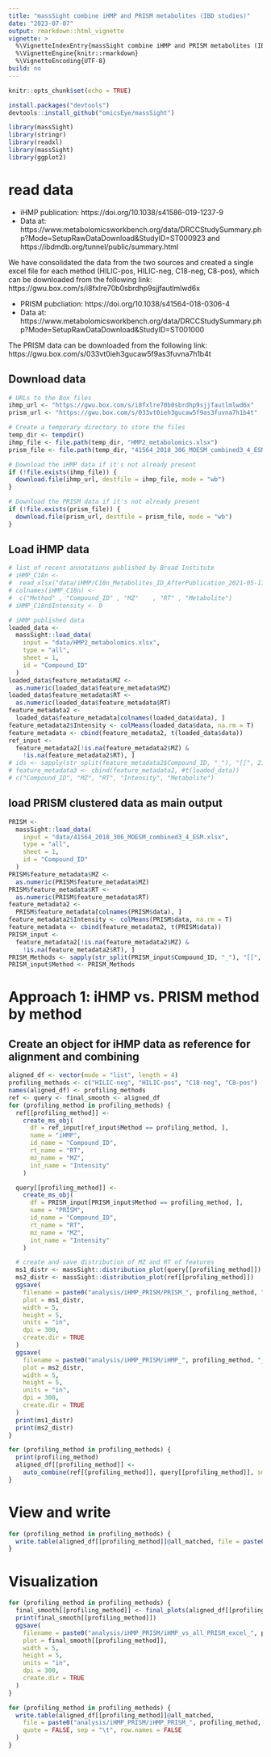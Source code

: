 ```yaml
---
title: "massSight combine iHMP and PRISM metabolites (IBD studies)"
date: "2023-07-07"
output: rmarkdown::html_vignette
vignette: >
  %\VignetteIndexEntry{massSight combine iHMP and PRISM metabolites (IBD studies)}
  %\VignetteEngine{knitr::rmarkdown}
  %\VignetteEncoding{UTF-8}
build: no
---
```



```r
knitr::opts_chunk$set(echo = TRUE)
```

```r
install.packages("devtools")
devtools::install_github("omicsEye/massSight")
```



```r
library(massSight)
library(stringr)
library(readxl)
library(massSight)
library(ggplot2)
```


# read data 

- iHMP publication: https://doi.org/10.1038/s41586-019-1237-9
- Data at: https://www.metabolomicsworkbench.org/data/DRCCStudySummary.php?Mode=SetupRawDataDownload&StudyID=ST000923 and https://ibdmdb.org/tunnel/public/summary.html

We have consolidated the data from the two sources and created a single excel file for each method (HILIC-pos, HILIC-neg, C18-neg, C8-pos), which can be downloaded from the following link: https://gwu.box.com/s/i8fxlre70b0sbrdhp9sjjfautlmlwd6x

- PRISM pubcliation: https://doi.org/10.1038/s41564-018-0306-4
- Data at: https://www.metabolomicsworkbench.org/data/DRCCStudySummary.php?Mode=SetupRawDataDownload&StudyID=ST001000

The PRISM data can be downloaded from the following link: https://gwu.box.com/s/033vt0ieh3gucaw5f9as3fuvna7h1b4t

## Download data

```r
# URLs to the Box files
ihmp_url <- "https://gwu.box.com/s/i8fxlre70b0sbrdhp9sjjfautlmlwd6x"
prism_url <- "https://gwu.box.com/s/033vt0ieh3gucaw5f9as3fuvna7h1b4t"

# Create a temporary directory to store the files
temp_dir <- tempdir()
ihmp_file <- file.path(temp_dir, "HMP2_metabolomics.xlsx")
prism_file <- file.path(temp_dir, "41564_2018_306_MOESM_combined3_4_ESM.xlsx")

# Download the iHMP data if it's not already present
if (!file.exists(ihmp_file)) {
  download.file(ihmp_url, destfile = ihmp_file, mode = "wb")
}

# Download the PRISM data if it's not already present
if (!file.exists(prism_file)) {
  download.file(prism_url, destfile = prism_file, mode = "wb")
}
```

## Load iHMP data
```r
# list of recent annotations published by Broad Institute
# iHMP_C18n <-
#  read_xlsx("data/iHMP/C18n_Metabolites_ID_AfterPublication_2021-05-17.xlsx")
# colnames(iHMP_C18n) <-
#  c("Method" , "Compound_ID" , "MZ"    , "RT" , "Metabolite")
# iHMP_C18n$Intensity <- 0

# iHMP published data
loaded_data <-
  massSight::load_data(
    input = "data/HMP2_metabolomics.xlsx",
    type = "all",
    sheet = 1,
    id = "Compound_ID"
  )
loaded_data$feature_metadata$MZ <-
  as.numeric(loaded_data$feature_metadata$MZ)
loaded_data$feature_metadata$RT <-
  as.numeric(loaded_data$feature_metadata$RT)
feature_metadata2 <-
  loaded_data$feature_metadata[colnames(loaded_data$data), ]
feature_metadata2$Intensity <- colMeans(loaded_data$data, na.rm = T)
feature_metadata <- cbind(feature_metadata2, t(loaded_data$data))
ref_input <-
  feature_metadata2[!is.na(feature_metadata2$MZ) &
    !is.na(feature_metadata2$RT), ]
# ids <- sapply(str_split(feature_metadata2$Compound_ID, "_"), "[[", 2)
# feature_metadata3 <- cbind(feature_metadata2, #t(loaded_data))
# c("Compound_ID", "MZ", "RT", "Intensity", "Metabolite")
```


## load PRISM clustered data as main output 

```r
PRISM <-
  massSight::load_data(
    input = "data/41564_2018_306_MOESM_combined3_4_ESM.xlsx",
    type = "all",
    sheet = 1,
    id = "Compound_ID"
  )
PRISM$feature_metadata$MZ <-
  as.numeric(PRISM$feature_metadata$MZ)
PRISM$feature_metadata$RT <-
  as.numeric(PRISM$feature_metadata$RT)
feature_metadata2 <-
  PRISM$feature_metadata[colnames(PRISM$data), ]
feature_metadata2$Intensity <- colMeans(PRISM$data, na.rm = T)
feature_metadata <- cbind(feature_metadata2, t(PRISM$data))
PRISM_input <-
  feature_metadata2[!is.na(feature_metadata2$MZ) &
    !is.na(feature_metadata2$RT), ]
PRISM_Methods <- sapply(str_split(PRISM_input$Compound_ID, "_"), "[[", 1)
PRISM_input$Method <- PRISM_Methods
```
# Approach 1: iHMP vs. PRISM method by method


## Create an object for iHMP data as reference for alignment and combining 

```r
aligned_df <- vector(mode = "list", length = 4)
profiling_methods <- c("HILIC-neg", "HILIC-pos", "C18-neg", "C8-pos")
names(aligned_df) <- profiling_methods
ref <- query <- final_smooth <- aligned_df
for (profiling_method in profiling_methods) {
  ref[[profiling_method]] <-
    create_ms_obj(
      df = ref_input[ref_input$Method == profiling_method, ],
      name = "iHMP",
      id_name = "Compound_ID",
      rt_name = "RT",
      mz_name = "MZ",
      int_name = "Intensity"
    )

  query[[profiling_method]] <-
    create_ms_obj(
      df = PRISM_input[PRISM_input$Method == profiling_method, ],
      name = "PRISM",
      id_name = "Compound_ID",
      rt_name = "RT",
      mz_name = "MZ",
      int_name = "Intensity"
    )

  # create and save distribution of MZ and RT of features
  ms1_distr <- massSight::distribution_plot(query[[profiling_method]])
  ms2_distr <- massSight::distribution_plot(ref[[profiling_method]])
  ggsave(
    filename = paste0("analysis/iHMP_PRISM/PRISM_", profiling_method, "_query_distr_plot.png"),
    plot = ms1_distr,
    width = 5,
    height = 5,
    units = "in",
    dpi = 300,
    create.dir = TRUE
  )
  ggsave(
    filename = paste0("analysis/iHMP_PRISM/iHMP_", profiling_method, "_ref_distr_plot.png"),
    plot = ms2_distr,
    width = 5,
    height = 5,
    units = "in",
    dpi = 300,
    create.dir = TRUE
  )
  print(ms1_distr)
  print(ms2_distr)
}
```

```r
for (profiling_method in profiling_methods) {
  print(profiling_method)
  aligned_df[[profiling_method]] <-
    auto_combine(ref[[profiling_method]], query[[profiling_method]], smooth_method = "gam", log = NULL)
}
```

# View and write
```r
for (profiling_method in profiling_methods) {
  write.table(aligned_df[[profiling_method]]@all_matched, file = paste0("analysis/iHMP_PRISM/iHMP_PRISM_", profiling_method, "_excel.tsv"), quote = FALSE, sep = "\t", row.names = FALSE)
}
```

# Visualization

```r
for (profiling_method in profiling_methods) {
  final_smooth[[profiling_method]] <- final_plots(aligned_df[[profiling_method]])
  print(final_smooth[[profiling_method]])
  ggsave(
    filename = paste0("analysis/iHMP_PRISM/iHMP_vs_all_PRISM_excel_", profiling_method, "_massSight_plots.png"),
    plot = final_smooth[[profiling_method]],
    width = 5,
    height = 5,
    units = "in",
    dpi = 300,
    create.dir = TRUE
  )
}
```
```r
for (profiling_method in profiling_methods) {
  write.table(aligned_df[[profiling_method]]@all_matched,
    file = paste0("analysis/iHMP_PRISM/iHMP_PRISM_", profiling_method, "_excel.tsv"),
    quote = FALSE, sep = "\t", row.names = FALSE
  )
}
```

